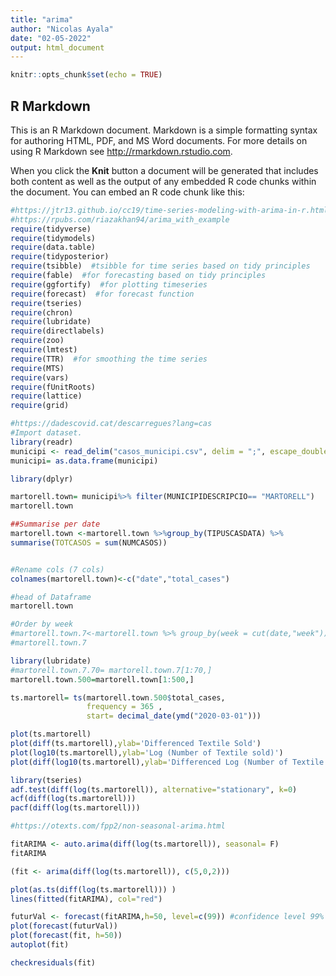 ---
title: "arima"
author: "Nicolas Ayala"
date: "02-05-2022"
output: html_document
---

```{r setup, include=FALSE}
knitr::opts_chunk$set(echo = TRUE)
```

## R Markdown

This is an R Markdown document. Markdown is a simple formatting syntax for authoring HTML, PDF, and MS Word documents. For more details on using R Markdown see <http://rmarkdown.rstudio.com>.

When you click the **Knit** button a document will be generated that includes both content as well as the output of any embedded R code chunks within the document. You can embed an R code chunk like this:


```{r}
#https://jtr13.github.io/cc19/time-series-modeling-with-arima-in-r.html
#https://rpubs.com/riazakhan94/arima_with_example
require(tidyverse)
require(tidymodels)
require(data.table)
require(tidyposterior)
require(tsibble)  #tsibble for time series based on tidy principles
require(fable)  #for forecasting based on tidy principles
require(ggfortify)  #for plotting timeseries
require(forecast)  #for forecast function
require(tseries)
require(chron)
require(lubridate)
require(directlabels)
require(zoo)
require(lmtest)
require(TTR)  #for smoothing the time series
require(MTS)
require(vars)
require(fUnitRoots)
require(lattice)
require(grid)

```

```{r}
#https://dadescovid.cat/descarregues?lang=cas
#Import dataset.
library(readr)
municipi <- read_delim("casos_municipi.csv", delim = ";", escape_double = FALSE, col_types = cols(TIPUSCASDATA = col_date(format = "%d/%m/%Y")), trim_ws = TRUE)
municipi= as.data.frame(municipi)

library(dplyr)

martorell.town= municipi%>% filter(MUNICIPIDESCRIPCIO== "MARTORELL")
martorell.town

##Summarise per date
martorell.town <-martorell.town %>%group_by(TIPUSCASDATA) %>%
summarise(TOTCASOS = sum(NUMCASOS))


#Rename cols (7 cols)
colnames(martorell.town)<-c("date","total_cases")

#head of Dataframe
martorell.town

#Order by week
#martorell.town.7<-martorell.town %>% group_by(week = cut(date,"week")) %>% summarise(value = sum(total_cases))
#martorell.town.7
```

```{r}

library(lubridate)
#martorell.town.7.70= martorell.town.7[1:70,]
martorell.town.500=martorell.town[1:500,]

ts.martorell= ts(martorell.town.500$total_cases, 
                 frequency = 365 , 
                 start= decimal_date(ymd("2020-03-01")))

plot(ts.martorell)
plot(diff(ts.martorell),ylab='Differenced Textile Sold')
plot(log10(ts.martorell),ylab='Log (Number of Textile sold)')
plot(diff(log10(ts.martorell),ylab='Differenced Log (Number of Textile sold'))

library(tseries)
adf.test(diff(log(ts.martorell)), alternative="stationary", k=0)
acf(diff(log(ts.martorell)))
pacf(diff(log(ts.martorell)))

```

```{r}
#https://otexts.com/fpp2/non-seasonal-arima.html

fitARIMA <- auto.arima(diff(log(ts.martorell)), seasonal= F)
fitARIMA

(fit <- arima(diff(log(ts.martorell)), c(5,0,2)))

```


```{r}
plot(as.ts(diff(log(ts.martorell))) )
lines(fitted(fitARIMA), col="red")

futurVal <- forecast(fitARIMA,h=50, level=c(99)) #confidence level 99%
plot(forecast(futurVal))
plot(forecast(fit, h=50))
autoplot(fit)

checkresiduals(fit)

```
